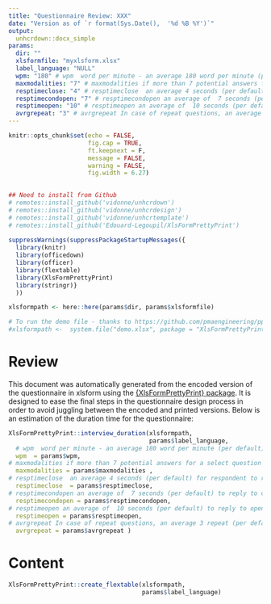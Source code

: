 ```yaml
---
title: "Questionnaire Review: XXX"
date: "Version as of `r format(Sys.Date(),  '%d %B %Y')`"
output:
  unhcrdown::docx_simple
params:
  dir: ""
  xlsformfile: "myxlsform.xlsx"
  label_language: "NULL"  
  wpm: "180" # wpm  word per minute - an average 180 word per minute (per default) required to read loudly the text
  maxmodalities: "7" # maxmodalities if more than 7 potential answers for a select question (per default)- then we assume that those modalities will not be read by the enumerator - but rather selected based on an open answer - and not be accounted for the modalities duration estimation 
  resptimeclose: "4" # resptimeclose  an average 4 seconds (per default) for respondent to reply for closed questions
  resptimecondopen: "7" # resptimecondopen an average of  7 seconds (per default) to reply to conditional text question (accounting for question type of "other, please specify"). 
  resptimeopen: "10" # resptimeopen an average of  10 seconds (per default) to reply to open text question. 
  avrgrepeat: "3" # avrgrepeat In case of repeat questions, an average 3 repeat (per default) is accounted for. 
---
```


```r
knitr::opts_chunk$set(echo = FALSE,  
                      fig.cap = TRUE, 
                      ft.keepnext = F, 
                      message = FALSE, 
                      warning = FALSE,
                      fig.width = 6.27)
 

## Need to install from Github
# remotes::install_github('vidonne/unhcrdown')
# remotes::install_github('vidonne/unhcrdesign')
# remotes::install_github('vidonne/unhcrtemplate')
# remotes::install_github('Edouard-Legoupil/XlsFormPrettyPrint')  
 
suppressWarnings(suppressPackageStartupMessages({
  library(knitr)
  library(officedown)
  library(officer)
  library(flextable)
  library(XlsFormPrettyPrint)
  library(stringr)}
  ))

xlsformpath <- here::here(params$dir, params$xlsformfile)

# To run the demo file - thanks to https://github.com/pmaengineering/ppp/tree/master/docs 
#xlsformpath <-  system.file("demo.xlsx", package = "XlsFormPrettyPrint")
```

# Review 

This document was automatically generated from the encoded version of the questionnaire in xlsform using the  [{XlsFormPrettyPrint} package](https://edouard-legoupil.github.io/XlsFormPrettyPrint/). It is designed to ease the final steps in the questionnaire design process in order to avoid juggling between the encoded and printed versions. Below is an estimation of the duration time for the questionnaire:
 

```r
XlsFormPrettyPrint::interview_duration(xlsformpath, 
                                       params$label_language,
  # wpm  word per minute - an average 180 word per minute (per default) required to read loudly the text
  wpm  = params$wpm, 
# maxmodalities if more than 7 potential answers for a select question (per default)- then we assume that those modalities will not be read by the enumerator - but rather selected based on an open answer - and not be accounted for the modalities duration estimation
  maxmodalities = params$maxmodalities , 
# resptimeclose  an average 4 seconds (per default) for respondent to reply for closed questions
  resptimeclose  = params$resptimeclose,
# resptimecondopen an average of  7 seconds (per default) to reply to conditional text question (accounting for question type of "other, please specify"). 
  resptimecondopen = params$resptimecondopen,
# resptimeopen an average of  10 seconds (per default) to reply to open text question. 
  resptimeopen = params$resptimeopen,
# avrgrepeat In case of repeat questions, an average 3 repeat (per default) is accounted for. 
  avrgrepeat = params$avrgrepeat )
```

# Content

```r
XlsFormPrettyPrint::create_flextable(xlsformpath, 
                                     params$label_language)
```


